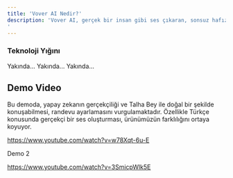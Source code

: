 ```yaml
---
title: 'Vover AI Nedir?'
description: 'Vover AI, gerçek bir insan gibi ses çıkaran, sonsuz hafızaya ve mükemmel hatırlamaya sahip sesli ve müşteri hizmetleri alanında rol oynayan bir asistandır. 10-20 dakikalık uzun telefon görüşmelerini tam olarak gerçekleştirebilir. Tam zamanlı bir temsilcinin tüm işini yapabilir, eğitilmesine, yönetilmesine veya motive edilmesine gerek kalmaz. Sadece 7/24/365 çalışır.
'
---
```




### Teknoloji Yığını

<AccordionGroup>
  <Accordion icon="microchip" title="LLM">
   Yakında...
  </Accordion>
  <Accordion icon="microphone" title="TTS">
 Yakında...
  </Accordion>

  <Accordion icon="play" title="STT">
 Yakında...
  </Accordion>
</AccordionGroup>


## Demo Video

 Bu demoda, yapay zekanın gerçekçiliği ve Talha Bey ile doğal bir şekilde konuşabilmesi, randevu ayarlamasını vurgulamaktadır. Özellikle Türkçe konusunda gerçekçi bir ses oluşturması, ürünümüzün farklılığını ortaya koyuyor.

https://www.youtube.com/watch?v=w78Xqt-6u-E

Demo 2 

https://www.youtube.com/watch?v=3SmicpWlk5E







